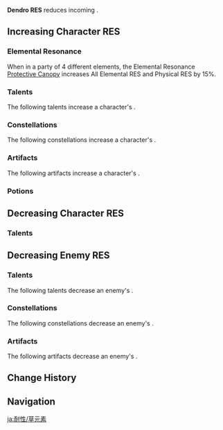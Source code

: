 {{ResistanceTabs}}
{{See also|Dendro|Dendro Damage Bonus}}
{{Terminology Infobox
|title        = Dendro RES
|type         = Attributes
}}
'''Dendro RES''' reduces incoming {{Color|Dendro DMG}}.
==Increasing Character RES==
===Elemental Resonance===
{{Main|Elemental Resonance}}
When in a party of 4 different elements, the Elemental Resonance [[Protective Canopy]] increases All Elemental RES and Physical RES by 15%.

===Talents===
The following talents increase a character's {{Color|Dendro|Dendro RES}}.
{{Talents by Category Table|Dendro RES Increase Talents}}

===Constellations===
The following constellations increase a character's {{Color|Dendro|Dendro RES}}.
{{Constellations by Category Table|Dendro RES Increase Constellations}}

===Artifacts===
The following artifacts increase a character's {{Color|Dendro|Dendro RES}}.
{{Artifacts by Category Table|Dendro RES Increase Artifacts}}

===Potions===
{{Food by Category Table|Dendro RES Dishes}}

==Decreasing Character RES==
===Talents===
{{Talents by Category Table|Dendro RES Decrease Talents}}

==Decreasing Enemy RES==
===Talents===
The following talents decrease an enemy's {{Color|Dendro|Dendro RES}}.
{{Talents by Category Table|Dendro RES Reduction Talents}}

===Constellations===
The following constellations decrease an enemy's {{Color|Dendro|Dendro RES}}.
{{Constellations by Category Table|Dendro RES Reduction Constellations}}

===Artifacts===
The following artifacts decrease an enemy's {{Color|Dendro|Dendro RES}}.
{{Artifacts by Category Table|Dendro RES Reduction Artifacts}}

==Change History==
{{Change History|1.0}}

==Navigation==
{{Attribute Navbox}}

[[ja:耐性/草元素]]